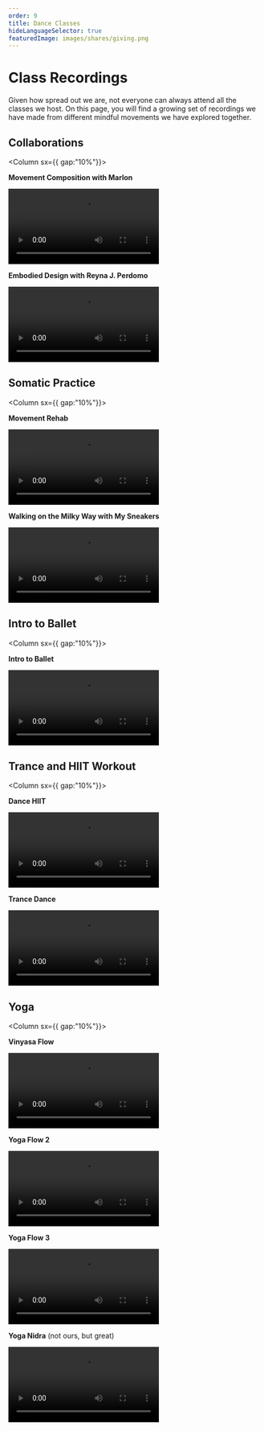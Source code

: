 ```yaml
---
order: 9
title: Dance Classes
hideLanguageSelector: true
featuredImage: images/shares/giving.png
---
```


# Class Recordings

Given how spread out we are, not everyone can always attend all the classes we host. On this page, you will find a growing set of recordings we have made from different mindful movements we have explored together.

## Collaborations

<Column sx={{ gap:"10%"}}>

<Box>

**Movement Composition with Marlon**

<Video src="https://www.youtube-nocookie.com/embed/Oahm1kuJ1-Y" />

</Box>

<Box>

**Embodied Design with Reyna J. Perdomo**

<Video src="https://www.youtube-nocookie.com/embed/1s-eFt-TaMw" />

</Box>

</Column>

## Somatic Practice 

<Column sx={{ gap:"10%"}}>

<Box>

**Movement Rehab**

<Video src="https://www.youtube-nocookie.com/embed/ljysCOCiYaw" />

</Box>

<Box>

**Walking on the Milky Way with My Sneakers**

<Video src="https://www.youtube-nocookie.com/embed/4e8VLanwckg" />

</Box>

</Column>

## Intro to Ballet

<Column sx={{ gap:"10%"}}>

<Box>

**Intro to Ballet**

<Video src="https://www.youtube-nocookie.com/embed/6g5uvxULqvQ" />

</Box>

</Column>

## Trance and HIIT Workout 

<Column sx={{ gap:"10%"}}>

<Box>

**Dance HIIT**

<Video src="https://www.youtube-nocookie.com/embed/q8dgTL9LqYY" />

</Box>

<Box>

**Trance Dance**

<Video src="https://www.youtube-nocookie.com/embed/QF0YQyAzC88" />

</Box>

</Column>

## Yoga

<Column sx={{ gap:"10%"}}>

<Box>

**Vinyasa Flow**

<Video src="https://www.youtube-nocookie.com/embed/kzUsJGi7hro" />

</Box>

<Box>

**Yoga Flow 2**

<Video src="https://www.youtube-nocookie.com/embed/JIeV20EWrWY" />

</Box>

<Box>

**Yoga Flow 3**

<Video src="https://www.youtube-nocookie.com/embed/RG4bLb5Ykn8" />

</Box>

<Box>

**Yoga Nidra** (not ours, but great)

<Video src="https://www.youtube-nocookie.com/embed/wvt8uERA_zE" />

</Box>

</Column>